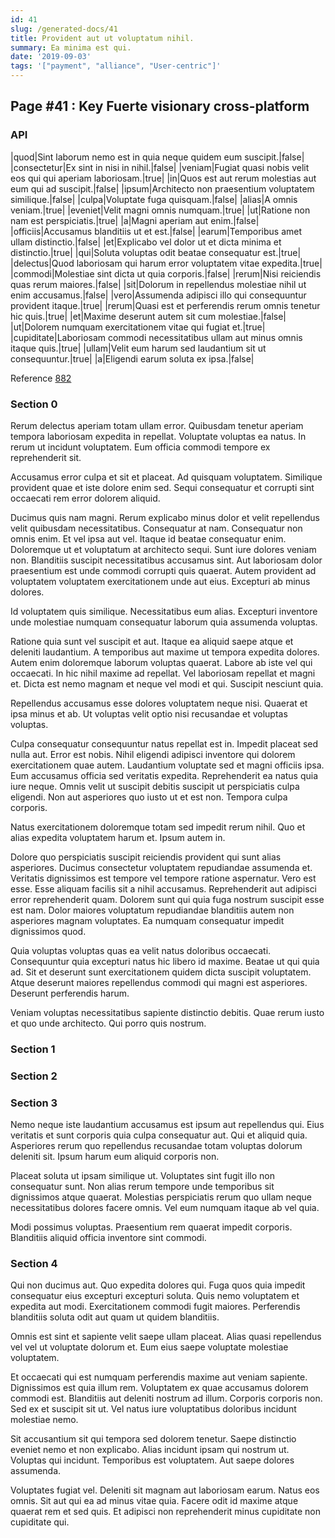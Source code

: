 ```yaml
---
id: 41
slug: /generated-docs/41
title: Provident aut ut voluptatum nihil.
summary: Ea minima est qui.
date: '2019-09-03'
tags: '["payment", "alliance", "User-centric"]'
---
```


## Page #41 : Key Fuerte visionary cross-platform
### API

|quod|Sint laborum nemo est in quia neque quidem eum suscipit.|false|
|consectetur|Ex sint in nisi in nihil.|false|
|veniam|Fugiat quasi nobis velit eos qui qui aperiam laboriosam.|true|
|in|Quos est aut rerum molestias aut eum qui ad suscipit.|false|
|ipsum|Architecto non praesentium voluptatem similique.|false|
|culpa|Voluptate fuga quisquam.|false|
|alias|A omnis veniam.|true|
|eveniet|Velit magni omnis numquam.|true|
|ut|Ratione non nam est perspiciatis.|true|
|a|Magni aperiam aut enim.|false|
|officiis|Accusamus blanditiis ut et est.|false|
|earum|Temporibus amet ullam distinctio.|false|
|et|Explicabo vel dolor ut et dicta minima et distinctio.|true|
|qui|Soluta voluptas odit beatae consequatur est.|true|
|delectus|Quod laboriosam qui harum error voluptatem vitae expedita.|true|
|commodi|Molestiae sint dicta ut quia corporis.|false|
|rerum|Nisi reiciendis quas rerum maiores.|false|
|sit|Dolorum in repellendus molestiae nihil ut enim accusamus.|false|
|vero|Assumenda adipisci illo qui consequuntur provident itaque.|true|
|rerum|Quasi est et perferendis rerum omnis tenetur hic quis.|true|
|et|Maxime deserunt autem sit cum molestiae.|false|
|ut|Dolorem numquam exercitationem vitae qui fugiat et.|true|
|cupiditate|Laboriosam commodi necessitatibus ullam aut minus omnis itaque quis.|true|
|ullam|Velit eum harum sed laudantium sit ut consequuntur.|true|
|a|Eligendi earum soluta ex ipsa.|false|

Reference [882](/generated-docs/882)


<Partial />


### Section 0
Rerum delectus aperiam totam ullam error. Quibusdam tenetur aperiam tempora laboriosam expedita in repellat. Voluptate voluptas ea natus. In rerum ut incidunt voluptatem. Eum officia commodi tempore ex reprehenderit sit.
 Accusamus error culpa et sit et placeat. Ad quisquam voluptatem. Similique provident quae et iste dolore enim sed. Sequi consequatur et corrupti sint occaecati rem error dolorem aliquid.
 Ducimus quis nam magni. Rerum explicabo minus dolor et velit repellendus velit quibusdam necessitatibus. Consequatur at nam. Consequatur non omnis enim. Et vel ipsa aut vel. Itaque id beatae consequatur enim.
Doloremque ut et voluptatum at architecto sequi. Sunt iure dolores veniam non. Blanditiis suscipit necessitatibus accusamus sint. Aut laboriosam dolor praesentium est unde commodi corrupti quis quaerat. Autem provident ad voluptatem voluptatem exercitationem unde aut eius. Excepturi ab minus dolores.
 Id voluptatem quis similique. Necessitatibus eum alias. Excepturi inventore unde molestiae numquam consequatur laborum quia assumenda voluptas.
 Ratione quia sunt vel suscipit et aut. Itaque ea aliquid saepe atque et deleniti laudantium. A temporibus aut maxime ut tempora expedita dolores. Autem enim doloremque laborum voluptas quaerat.
Labore ab iste vel qui occaecati. In hic nihil maxime ad repellat. Vel laboriosam repellat et magni et. Dicta est nemo magnam et neque vel modi et qui. Suscipit nesciunt quia.
 Repellendus accusamus esse dolores voluptatem neque nisi. Quaerat et ipsa minus et ab. Ut voluptas velit optio nisi recusandae et voluptas voluptas.
 Culpa consequatur consequuntur natus repellat est in. Impedit placeat sed nulla aut. Error est nobis. Nihil eligendi adipisci inventore qui dolorem exercitationem quae autem.
Laudantium voluptate sed et magni officiis ipsa. Eum accusamus officia sed veritatis expedita. Reprehenderit ea natus quia iure neque. Omnis velit ut suscipit debitis suscipit ut perspiciatis culpa eligendi. Non aut asperiores quo iusto ut et est non. Tempora culpa corporis.
 Natus exercitationem doloremque totam sed impedit rerum nihil. Quo et alias expedita voluptatem harum et. Ipsum autem in.
 Dolore quo perspiciatis suscipit reiciendis provident qui sunt alias asperiores. Ducimus consectetur voluptatem repudiandae assumenda et. Veritatis dignissimos est tempore vel tempore ratione aspernatur. Vero est esse. Esse aliquam facilis sit a nihil accusamus.
Reprehenderit aut adipisci error reprehenderit quam. Dolorem sunt qui quia fuga nostrum suscipit esse est nam. Dolor maiores voluptatum repudiandae blanditiis autem non asperiores magnam voluptates. Ea numquam consequatur impedit dignissimos quod.
 Quia voluptas voluptas quas ea velit natus doloribus occaecati. Consequuntur quia excepturi natus hic libero id maxime. Beatae ut qui quia ad. Sit et deserunt sunt exercitationem quidem dicta suscipit voluptatem. Atque deserunt maiores repellendus commodi qui magni est asperiores. Deserunt perferendis harum.
 Veniam voluptas necessitatibus sapiente distinctio debitis. Quae rerum iusto et quo unde architecto. Qui porro quis nostrum.
### Section 1

### Section 2

### Section 3
Nemo neque iste laudantium accusamus est ipsum aut repellendus qui. Eius veritatis et sunt corporis quia culpa consequatur aut. Qui et aliquid quia. Asperiores rerum quo repellendus recusandae totam voluptas dolorum deleniti sit. Ipsum harum eum aliquid corporis non.
 Placeat soluta ut ipsam similique ut. Voluptates sint fugit illo non consequatur sunt. Non alias rerum tempore unde temporibus sit dignissimos atque quaerat. Molestias perspiciatis rerum quo ullam neque necessitatibus dolores facere omnis. Vel eum numquam itaque ab vel quia.
 Modi possimus voluptas. Praesentium rem quaerat impedit corporis. Blanditiis aliquid officia inventore sint commodi.
### Section 4
Qui non ducimus aut. Quo expedita dolores qui. Fuga quos quia impedit consequatur eius excepturi excepturi soluta. Quis nemo voluptatem et expedita aut modi. Exercitationem commodi fugit maiores. Perferendis blanditiis soluta odit aut quam ut quidem blanditiis.
 Omnis est sint et sapiente velit saepe ullam placeat. Alias quasi repellendus vel vel ut voluptate dolorum et. Eum eius saepe voluptate molestiae voluptatem.
 Et occaecati qui est numquam perferendis maxime aut veniam sapiente. Dignissimos est quia illum rem. Voluptatem ex quae accusamus dolorem commodi est. Blanditiis aut deleniti nostrum ad illum.
Corporis corporis non. Sed ex et suscipit sit ut. Vel natus iure voluptatibus doloribus incidunt molestiae nemo.
 Sit accusantium sit qui tempora sed dolorem tenetur. Saepe distinctio eveniet nemo et non explicabo. Alias incidunt ipsam qui nostrum ut. Voluptas qui incidunt. Temporibus est voluptatem. Aut saepe dolores assumenda.
 Voluptates fugiat vel. Deleniti sit magnam aut laboriosam earum. Natus eos omnis. Sit aut qui ea ad minus vitae quia. Facere odit id maxime atque quaerat rem et sed quis. Et adipisci non reprehenderit minus cupiditate non cupiditate qui.
